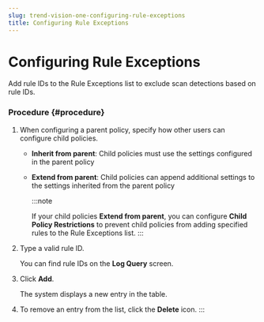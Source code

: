 ```yaml
---
slug: trend-vision-one-configuring-rule-exceptions
title: Configuring Rule Exceptions
---
```

# Configuring Rule Exceptions

Add rule IDs to the Rule Exceptions list to exclude scan detections based on rule IDs.

### Procedure {#procedure}

1.  When configuring a parent policy, specify how other users can configure child policies.

    - **Inherit from parent**: Child policies must use the settings configured in the parent policy

    - **Extend from parent**: Child policies can append additional settings to the settings inherited from the parent policy

      :::note

      If your child policies **Extend from parent**, you can configure **Child Policy Restrictions** to prevent child policies from adding specified rules to the Rule Exceptions list.
      :::

2.  Type a valid rule ID.

    You can find rule IDs on the **Log Query** screen.

3.  Click **Add**.

    The system displays a new entry in the table.

4.  To remove an entry from the list, click the **Delete** icon.
:::
